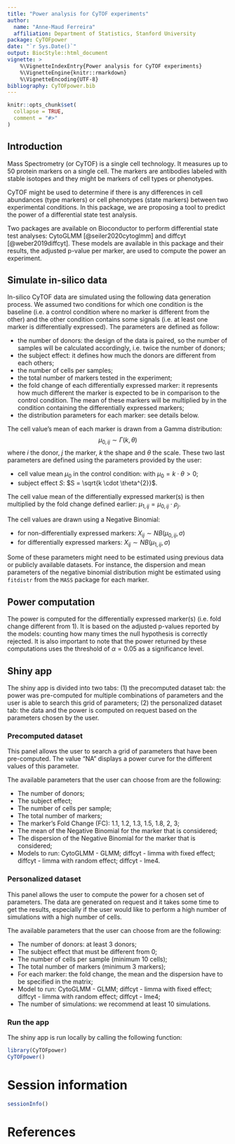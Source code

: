 ```yaml
---
title: "Power analysis for CyTOF experiments"
author: 
  name: "Anne-Maud Ferreira"
  affiliation: Department of Statistics, Stanford University
package: CyTOFpower
date: "`r Sys.Date()`"
output: BiocStyle::html_document
vignette: >
    %\VignetteIndexEntry{Power analysis for CyTOF experiments}
    %\VignetteEngine{knitr::rmarkdown}
    %\VignetteEncoding{UTF-8}  
bibliography: CyTOFpower.bib
---
```


```r
knitr::opts_chunk$set(
  collapse = TRUE,
  comment = "#>"
)
```

## Introduction

Mass Spectrometry (or CyTOF) is a single cell technology. It measures up to 
50 protein markers on a single cell. The markers are antibodies labeled with 
stable isotopes and they might be markers of cell types or phenotypes.

CyTOF might be used to determine if there is any differences in cell abundances 
(type markers) or cell phenotypes (state markers) between two experimental 
conditions. In this package, we are proposing a tool to predict the power of a 
differential state test analysis.

Two packages are available on Bioconductor to perform differential state test 
analyses: CytoGLMM [@seiler2020cytoglmm] and diffcyt [@weber2019diffcyt].
These models are available in this package and their results, the adjusted p-value
per marker, are used to compute the power an experiment.

## Simulate in-silico data

In-silico CyTOF data are simulated using the following data generation process. 
We assumed two conditions for which one condition is the baseline (i.e. a 
control condition where no marker is different from the other) and the other
condition contains some signals (i.e. at least one marker is differentially
expressed). The parameters are defined as follow:

- the number of donors: the design of the data is paired, so the number of 
samples will be calculated accordingly, i.e. twice the number of donors;
- the subject effect: it defines how much the donors are different from each 
others;
- the number of cells per samples;
- the total number of markers tested in the experiment;
- the fold change \rho of each differentially expressed marker: it represents 
how much different the marker is expected to be in comparison to the
control condition. The mean of these markers will be multiplied by \rho in 
the condition containing the differentially expressed markers;
- the distribution parameters for each marker: see details below.

The cell value's mean of each marker is drawn from a Gamma distribution: 
$$\mu_{0,ij} \sim \Gamma(k, θ)$$
where $i$ the donor, $j$ the marker, $k$ the shape and $\theta$ the scale. 
These two last parameters are defined using the parameters provided by the user: 

- cell value mean $\mu_{0}$ in the control condition: 
with $\mu_{0} = k  \cdot \theta > 0$;
- subject effect $S$: $S = \sqrt{k  \cdot \theta^{2}}$.

The cell value mean of the differentially expressed marker(s) is then multiplied 
by the fold change defined earlier: $\mu_{1,ij}= \mu_{0,ij} \cdot \rho_j$.


The cell values are drawn using a Negative Binomial:

- for non-differentially expressed markers: $X_{ij} \sim NB(\mu_{0,ij}, \sigma)$
- for differentially expressed markers: $X_{ij} \sim NB(\mu_{1,ij}, \sigma)$

Some of these parameters might need to be estimated using previous data or publicly
available datasets. For instance, the dispersion and mean parameters of the 
negative binomial distribution might be estimated using `fitdistr` from the 
`MASS` package for each marker.

## Power computation

The power is computed for the differentially expressed marker(s) (i.e. fold change
different from 1). It is based on the adjusted p-values reported by the models:
counting how many times the null hypothesis is correctly rejected.
It is also important to note that the power returned by these computations uses
the threshold of $\alpha = 0.05$ as a significance level.

## Shiny app

The shiny app is divided into two tabs: (1) the precomputed dataset tab: the
power was pre-computed for multiple combinations of parameters and the user is
able to search this grid of parameters; (2) the personalized dataset tab: the 
data and the power is computed on request based on the parameters chosen by
the user.

### Precomputed dataset 

This panel allows the user to search a grid of parameters that have been 
pre-computed. 
The value "NA" displays a power curve for the different values of this parameter.

The available parameters that the user can choose from are the following:

- The number of donors;
- The subject effect;
- The number of cells per sample;
- The total number of markers;
- The marker’s Fold Change (FC): 1.1, 1.2, 1.3, 1.5, 1.8, 2, 3;
- The mean of the Negative Binomial for the marker that is considered;
- The dispersion of the Negative Binomial for the marker that is considered;
- Models to run: CytoGLMM - GLMM; diffcyt - limma with fixed effect; 
diffcyt - limma with random effect; diffcyt - lme4.

### Personalized dataset

This panel allows the user to compute the power for a chosen set of parameters. 
The data are generated on request and it takes some time to get the results,
especially if the user would like to perform a high number of simulations
with a high number of cells.

The available parameters that the user can choose from are the following:

- The number of donors: at least 3 donors;
- The subject effect that must be different from 0;
- The number of cells per sample (minimum 10 cells);
- The total number of markers (minimum 3 markers);
- For each marker: the fold change, the mean and the dispersion have to be 
specified in the matrix;
- Model to run: CytoGLMM - GLMM; diffcyt - limma with fixed effect; 
diffcyt - limma with random effect; diffcyt - lme4;
- The number of simulations: we recommend at least 10 simulations.

### Run the app

The shiny app is run locally by calling the following function:

```r
library(CyTOFpower)
CyTOFpower()
```

# Session information

```r
sessionInfo()
```

# References

